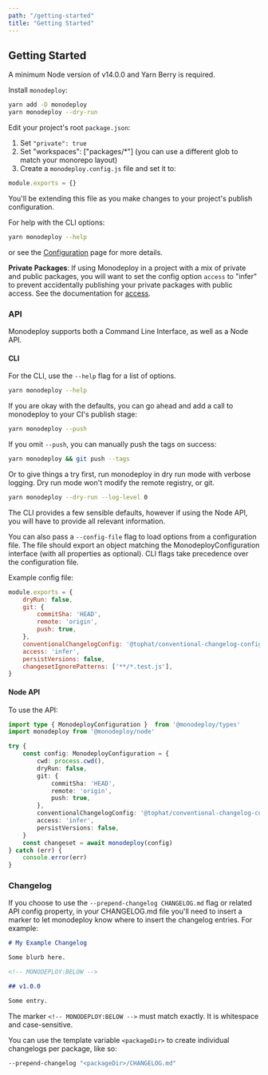 ```yaml
---
path: "/getting-started"
title: "Getting Started"
---
```


## Getting Started

A minimum Node version of v14.0.0 and Yarn Berry is required.

Install `monodeploy`:

```bash
yarn add -D monodeploy
yarn monodeploy --dry-run
```

Edit your project's root `package.json`:

1. Set `"private": true`
2. Set "workspaces": ["packages/*"] (you can use a different glob to match your monorepo layout)
3. Create a `monodeploy.config.js` file and set it to:

  ```js
  module.exports = {}
  ```

  You'll be extending this file as you make changes to your project's publish configuration.

For help with the CLI options:

```bash
yarn monodeploy --help
```

or see the [Configuration](../configuration) page for more details.

**Private Packages**: If using Monodeploy in a project with a mix of private and public packages, you will want to set the config option `access` to "infer" to prevent accidentally publishing your private packages with public access. See the documentation for [access](../configuration#schema-option-access).

### API

Monodeploy supports both a Command Line Interface, as well as a Node API.

#### CLI

For the CLI, use the `--help` flag for a list of options.

```bash
yarn monodeploy --help
```

If you are okay with the defaults, you can go ahead and add a call to monodeploy to your CI's publish stage:

```bash
yarn monodeploy --push
```

If you omit `--push`, you can manually push the tags on success:

```bash
yarn monodeploy && git push --tags
```

Or to give things a try first, run monodeploy in dry run mode with verbose logging. Dry run mode won't modify the remote registry, or git.

```bash
yarn monodeploy --dry-run --log-level 0
```

The CLI provides a few sensible defaults, however if using the Node API, you will have to provide all relevant information.

You can also pass a `--config-file` flag to load options from a configuration file. The file should export an object matching the MonodeployConfiguration interface (with all properties as optional). CLI flags take precedence over the configuration file.

Example config file:

```js
module.exports = {
    dryRun: false,
    git: {
        commitSha: 'HEAD',
        remote: 'origin',
        push: true,
    },
    conventionalChangelogConfig: '@tophat/conventional-changelog-config',
    access: 'infer',
    persistVersions: false,
    changesetIgnorePatterns: ['**/*.test.js'],
}
```

#### Node API

To use the API:

```ts
import type { MonodeployConfiguration }  from '@monodeploy/types'
import monodeploy from '@monodeploy/node'

try {
    const config: MonodeployConfiguration = {
        cwd: process.cwd(),
        dryRun: false,
        git: {
            commitSha: 'HEAD',
            remote: 'origin',
            push: true,
        },
        conventionalChangelogConfig: '@tophat/conventional-changelog-config',
        access: 'infer',
        persistVersions: false,
    }
    const changeset = await monodeploy(config)
} catch (err) {
    console.error(err)
}
```

### Changelog


If you choose to use the `--prepend-changelog CHANGELOG.md` flag or related API config property, in your CHANGELOG.md file you'll need to insert a marker to let monodeploy know where to insert the changelog entries. For example:

```md
# My Example Changelog

Some blurb here.

<!-- MONODEPLOY:BELOW -->

## v1.0.0

Some entry.
```

The marker `<!-- MONODEPLOY:BELOW -->` must match exactly. It is whitespace and case-sensitive.

You can use the template variable `<packageDir>` to create individual changelogs per package, like so:

```bash
--prepend-changelog "<packageDir>/CHANGELOG.md"
```
